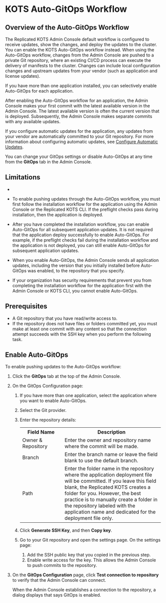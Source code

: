 
# KOTS Auto-GitOps Workflow

<GitOpsNotRecommended/>

## Overview of the Auto-GitOps Workflow

The Replicated KOTS Admin Console default workflow is configured to receive updates, show the changes, and deploy the updates to the cluster. You can enable the KOTS Auto-GitOps workflow instead. When using the Auto-GitOps workflow, changes from the Admin Console are pushed to a private Git repository, where an existing CI/CD process can execute the delivery of manifests to the cluster. Changes can include local configuration changes and upstream updates from your vendor (such as application and license updates).

If you have more than one application installed, you can selectively enable Auto-GitOps for each application.

After enabling the Auto-GitOps workflow for an application, the Admin Console makes your first commit with the latest available version in the Admin Console. The latest available version is often the current version that is deployed. Subsequently, the Admin Console makes separate commits with any available updates.

If you configure automatic updates for the application, any updates from your vendor are automatically committed to your Git repository. For more information about configuring automatic updates, see [Configure Automatic Updates](/enterprise/updating-apps).

You can change your GitOps settings or disable Auto-GitOps at any time from the **GitOps** tab in the Admin Console.

## Limitations

- <GitOpsLimitation/>

- To enable pushing updates through the Auto-GitOps workflow, you must first follow the installation workflow for the application using the Admin Console or the Replicated KOTS CLI. If the preflight checks pass during installation, then the application is deployed.

- After you have completed the installation workflow, you can enable Auto-GitOps for all subsequent application updates. It is not required that the application deploy successfully to enable Auto-GitOps. For example, if the preflight checks fail during the installation workflow and the application is not deployed, you can still enable Auto-GitOps for subsequent application updates.

- When you enable Auto-GitOps, the Admin Console sends all application updates, including the version that you initially installed before Auto-GitOps was enabled, to the repository that you specify.

- If your organization has security requirements that prevent you from completing the installation workflow for the application first with the Admin Console or KOTS CLI, you cannot enable Auto-GitOps.

## Prerequisites

- A Git repository that you have read/write access to.
- If the repository does not have files or folders committed yet, you must make at least one commit with any content so that the connection attempt succeeds with the SSH key when you perform the following task.

## Enable Auto-GitOps

To enable pushing updates to the Auto-GitOps workflow:

1. Click the **GitOps** tab at the top of the Admin Console.

1. On the GitOps Configuration page:

    1. If you have more than one application, select the application where you want to enable Auto-GitOps.
    1. Select the Git provider.
    1. Enter the repository details:

       <table>
        <tr>
          <th width="30%">Field Name</th>
          <th width="70%">Description</th>
        </tr>
        <tr>
          <td>Owner & Repository</td>
          <td>Enter the owner and repository name where the commit will be made.</td>
        </tr>
        <tr>
          <td>Branch</td>
          <td>Enter the branch name or leave the field blank to use the default branch.</td>
        </tr>
        <tr>
          <td>Path</td>
          <td>Enter the folder name in the repository where the application deployment file will be committed. If you leave this field blank, the Replicated KOTS creates a folder for you. However, the best practice is to manually create a folder in the repository labeled with the application name and dedicated for the deployment file only.</td>
          </tr>
       </table>

    1. Click **Generate SSH Key**, and then **Copy key**.
    1. Go to your Git repository and open the settings page. On the settings page:
       1. Add the SSH public key that you copied in the previous step.
       1. Enable write access for the key. This allows the Admin Console to push commits to the repository.

1. On the **GitOps Configuration** page, click **Test connection to repository** to verify that the Admin Console can connect.

    When the Admin Console establishes a connection to the repository, a dialog displays that says GitOps is enabled.
